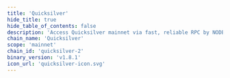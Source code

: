 ```yaml
---
title: 'Quicksilver'
hide_title: true
hide_table_of_contents: false
description: 'Access Quicksilver mainnet via fast, reliable RPC by NODERS — no limits, Omnichain-ready, and built for scalable Web3'
chain_name: 'Quicksilver'
scope: 'mainnet'
chain_id: 'quicksilver-2'
binary_version: 'v1.8.1'
icon_url: 'quicksilver-icon.svg'
---
```



<ChainLayout>
  <ChainHero
    name="Quicksilver"
    iconUrl="img/quicksilver-icon.svg"
    bgColor="#75757599"
    scope="mainnet"
    chainId="quicksilver-2"
    nodeVersion="v1.8.1"
    token=""
    stakeUrl="https://wallet.keplr.app/?modal=staking&chain=quicksilver-2&validator_address=quickvaloper17gwfcceyvcw53r6cclrhwk5jksmtd96xfjwrcv&step_id=3&action_id=stake"
    restakeUrl="https://restake.app/quicksilver/quickvaloper17gwfcceyvcw53r6cclrhwk5jksmtd96xfjwrcv"
    websiteUrl="https://quicksilver.zone/"
    githubUrl="https://github.com/quicksilver-zone"
    xUrl="https://twitter.com/quicksilverzone"
    discordUrl="https://discord.com/invite/xrSmYMDVrQ"
  />

  <ProductLinks
    appUrl=""
    appImageUrl="img/products/"
    explorerUrl=""
    explorerImageUrl="img/products/"
    faucetUrl=""
  />

  <ToolsGrid
    chainName="quicksilver"
    scope="mainnet"
    showInstall={true}
    showUpgrade={true}
    showGenesis={true}
    showCli={true}
    showEndpoints={true}
    showStateSync={true}
    showSnapshot={true}
    showMonitoring={true}
    showLivePeers={true}
    showSeed={true}
    showAddressBook={true}
    showExplorersList={true}
    showPublicEndpoints={false}
    showUsefulTools={true}
    showUpgradeWatcher={false}
  />

</ChainLayout>
